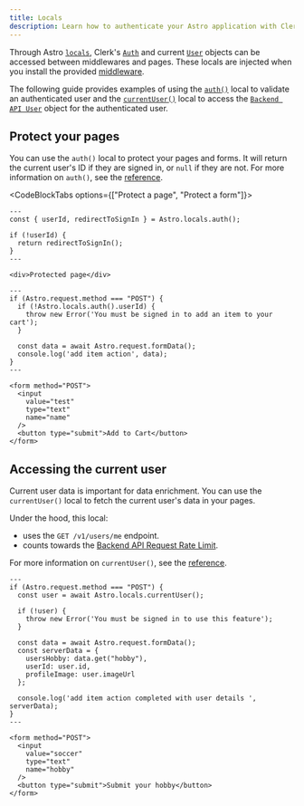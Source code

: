 ```yaml
---
title: Locals
description: Learn how to authenticate your Astro application with Clerk using locals.
---
```


Through Astro [`locals`](https://docs.astro.build/en/guides/middleware/#storing-data-in-contextlocals), Clerk's [`Auth`](https://clerk.com/docs/references/nextjs/auth-object) and current [`User`](https://clerk.com/docs/references/javascript/user/user) objects can be accessed between middlewares and pages. These locals are injected when you install the provided [middleware](/docs/references/astro/clerk-middleware).

The following guide provides examples of using the [`auth()`](https://clerk.com/docs/references/nextjs/auth) local to validate an authenticated user and the [`currentUser()`](https://clerk.com/docs/references/nextjs/current-user) local to access the [`Backend API User`](https://clerk.com/docs/references/backend/types/backend-user) object for the authenticated user.

## Protect your pages

You can use the `auth()` local to protect your pages and forms. It will return the current user's ID if they are signed in, or `null` if they are not. For more information on `auth()`, see the [reference](https://clerk.com/docs/references/nextjs/auth).

<CodeBlockTabs options={["Protect a page", "Protect a form"]}>
  ```astro {{ prettier: false, filename: 'src/pages/protected.astro' }}
  ---
  const { userId, redirectToSignIn } = Astro.locals.auth();

  if (!userId) {
    return redirectToSignIn();
  }
  ---

  <div>Protected page</div>
  ```

  ```astro {{ prettier: false, filename: 'src/pages/form.astro' }}
  ---
  if (Astro.request.method === "POST") {
    if (!Astro.locals.auth().userId) {
      throw new Error('You must be signed in to add an item to your cart');
    }

    const data = await Astro.request.formData();
    console.log('add item action', data);
  }
  ---

  <form method="POST">
    <input
      value="test"
      type="text"
      name="name"
    />
    <button type="submit">Add to Cart</button>
  </form>
  ```
</CodeBlockTabs>

## Accessing the current user

Current user data is important for data enrichment. You can use the `currentUser()` local to fetch the current user's data in your pages.

Under the hood, this local:

- uses the `GET /v1/users/me` endpoint.
- counts towards the [Backend API Request Rate Limit](/docs/backend-requests/resources/rate-limits#rate-limits).

For more information on `currentUser()`, see the [reference](https://clerk.com/docs/references/nextjs/current-user).

```astro {{ prettier: false, filename: 'src/pages/form.astro' }}
---
if (Astro.request.method === "POST") {
  const user = await Astro.locals.currentUser();

  if (!user) {
    throw new Error('You must be signed in to use this feature');
  }

  const data = await Astro.request.formData();
  const serverData = {
    usersHobby: data.get("hobby"),
    userId: user.id,
    profileImage: user.imageUrl
  };

  console.log('add item action completed with user details ', serverData);
}
---

<form method="POST">
  <input
    value="soccer"
    type="text"
    name="hobby"
  />
  <button type="submit">Submit your hobby</button>
</form>
```
